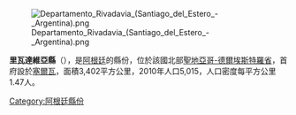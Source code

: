 [[Image:Departamento_Rivadavia_(Santiago_del_Estero_-_Argentina).png|right]]

{{Coord|29|45|42|S|62|2|51|W|display=title}}

'''里瓦達維亞縣'''（{{lang-es|Departamento Rivadavia}}），是[[阿根廷|阿根廷]]的縣份，位於該國北部[[聖地亞哥-德爾埃斯特羅省|聖地亞哥-德爾埃斯特羅省]]，首府設於[[塞爾瓦_(聖地亞哥-德爾埃斯特羅省)|塞爾瓦]]，面積3,402平方公里，2010年人口5,015，人口密度每平方公里1.47人。

{{Argentina-geo-stub}}
[[Category:阿根廷縣份|Category:阿根廷縣份]]